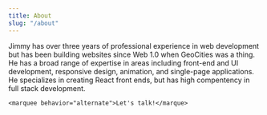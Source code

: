 ---
title: About
slug: "/about"
---

Jimmy has over three years of professional experience in web development but has been building websites since Web 1.0 when GeoCities was a thing. He has a broad range of expertise in areas including front-end and UI development, responsive design, animation, and single-page applications. He specializes in creating React front ends, but has high compentency in full stack development.

```
<marquee behavior="alternate">Let's talk!</marque>
```

